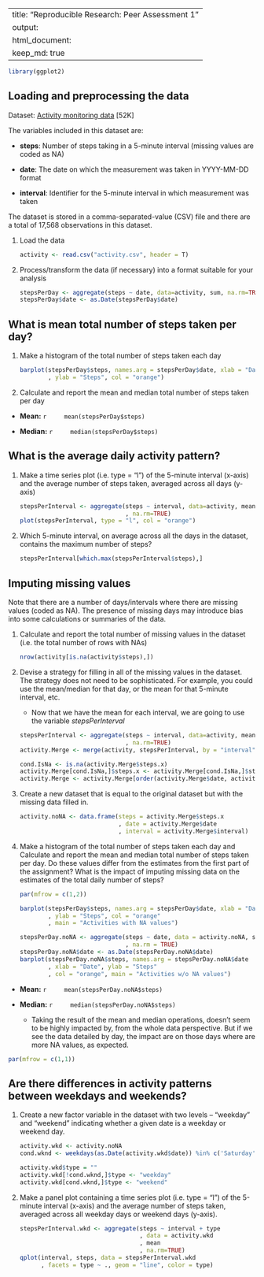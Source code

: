 
---
title: "Reproducible Research: Peer Assessment 1"
output: 
  html_document:
    keep_md: true
---

```r
library(ggplot2)
```

## Loading and preprocessing the data

Dataset: [Activity monitoring data](https://d396qusza40orc.cloudfront.net/repdata%2Fdata%2Factivity.zip) [52K]

The variables included in this dataset are:

- **steps**: Number of steps taking in a 5-minute interval (missing values are coded as NA)

- **date**: The date on which the measurement was taken in YYYY-MM-DD format

- **interval**: Identifier for the 5-minute interval in which measurement was taken

The dataset is stored in a comma-separated-value (CSV) file and there are a total of 17,568 observations in this dataset.


1. Load the data

    ```r
    activity <- read.csv("activity.csv", header = T)
    ```


2. Process/transform the data (if necessary) into a format suitable for your analysis

    ```r
    stepsPerDay <- aggregate(steps ~ date, data=activity, sum, na.rm=TRUE)
    stepsPerDay$date <- as.Date(stepsPerDay$date)
    ```

## What is mean total number of steps taken per day?


1. Make a histogram of the total number of steps taken each day

    ```r
    barplot(stepsPerDay$steps, names.arg = stepsPerDay$date, xlab = "Date"
            , ylab = "Steps", col = "orange")
    ```


2. Calculate and report the mean and median total number of steps taken per day

- **Mean:**
    ```r
    mean(stepsPerDay$steps)
    ```

- **Median:**
    ```r
    median(stepsPerDay$steps)
    ```


## What is the average daily activity pattern?

1. Make a time series plot (i.e. type = "l") of the 5-minute interval (x-axis) and the average number of steps taken, averaged across all days (y-axis)

    ```r
    stepsPerInterval <- aggregate(steps ~ interval, data=activity, mean
                                  , na.rm=TRUE)
    plot(stepsPerInterval, type = "l", col = "orange")
    ```

2. Which 5-minute interval, on average across all the days in the dataset, contains the maximum number of steps?

    ```r
    stepsPerInterval[which.max(stepsPerInterval$steps),]
    ```

## Imputing missing values

Note that there are a number of days/intervals where there are missing values (coded as NA). The presence of missing days may introduce bias into some calculations or summaries of the data.

1. Calculate and report the total number of missing values in the dataset (i.e. the total number of rows with NAs)

    ```r
    nrow(activity[is.na(activity$steps),])
    ```

2. Devise a strategy for filling in all of the missing values in the dataset. The strategy does not need to be sophisticated. For example, you could use the mean/median for that day, or the mean for that 5-minute interval, etc.

    - Now that we have the mean for each interval, we are going to use the variable *stepsPerInterval*
    ```r
    stepsPerInterval <- aggregate(steps ~ interval, data=activity, mean
                                  , na.rm=TRUE)
    activity.Merge <- merge(activity, stepsPerInterval, by = "interval")
    
    cond.IsNa <- is.na(activity.Merge$steps.x)
    activity.Merge[cond.IsNa,]$steps.x <- activity.Merge[cond.IsNa,]$steps.y
    activity.Merge <- activity.Merge[order(activity.Merge$date, activity.Merge$interval),]
    ```

3. Create a new dataset that is equal to the original dataset but with the missing data filled in.

    ```r
    activity.noNA <- data.frame(steps = activity.Merge$steps.x
                                , date = activity.Merge$date
                                , interval = activity.Merge$interval)
    ```


4. Make a histogram of the total number of steps taken each day and Calculate and report the mean and median total number of steps taken per day. Do these values differ from the estimates from the first part of the assignment? What is the impact of imputing missing data on the estimates of the total daily number of steps?

    ```r
    par(mfrow = c(1,2))
    
    barplot(stepsPerDay$steps, names.arg = stepsPerDay$date, xlab = "Date"
            , ylab = "Steps", col = "orange"
            , main = "Activities with NA values")
    
    stepsPerDay.noNA <- aggregate(steps ~ date, data = activity.noNA, sum
                                  , na.rm = TRUE)
    stepsPerDay.noNA$date <- as.Date(stepsPerDay.noNA$date)
    barplot(stepsPerDay.noNA$steps, names.arg = stepsPerDay.noNA$date
            , xlab = "Date", ylab = "Steps"
            , col = "orange", main = "Activities w/o NA values")
    ```

- **Mean:**
    ```r
    mean(stepsPerDay.noNA$steps)
    ```

- **Median:**
    ```r
    median(stepsPerDay.noNA$steps)
    ```
    
    - Taking the result of the mean and median operations, doesn't seem to be highly impacted by, from the whole data perspective. But if we see the data detailed by day, the impact are on those days where are more NA values, as expected.

```r
par(mfrow = c(1,1))
```

## Are there differences in activity patterns between weekdays and weekends?

1. Create a new factor variable in the dataset with two levels -- "weekday" and "weekend" indicating whether a given date is a weekday or weekend day.

    ```r
    activity.wkd <- activity.noNA    
    cond.wknd <- weekdays(as.Date(activity.wkd$date)) %in% c('Saturday', 'Sunday')
    
    activity.wkd$type = ""
    activity.wkd[!cond.wknd,]$type <- "weekday"
    activity.wkd[cond.wknd,]$type <- "weekend"
    ```


2. Make a panel plot containing a time series plot (i.e. type = "l") of the 5-minute interval (x-axis) and the average number of steps taken, averaged across all weekday days or weekend days (y-axis). 

    ```r
    stepsPerInterval.wkd <- aggregate(steps ~ interval + type
                                      , data = activity.wkd
                                      , mean
                                      , na.rm=TRUE)
    qplot(interval, steps, data = stepsPerInterval.wkd
          , facets = type ~ ., geom = "line", color = type)
    ```



